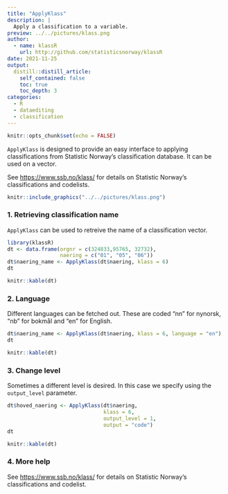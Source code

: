 ```yaml
---
title: "ApplyKlass"
description: |
  Apply a classification to a variable.
preview: ../../pictures/klass.png
author:
  - name: klassR 
    url: http://github.com/statisticsnorway/klassR
date: 2021-11-25
output: 
  distill::distill_article:
    self_contained: false
    toc: true
    toc_depth: 3
categories:
  - R
  - dataediting
  - classification
---
```



```r
knitr::opts_chunk$set(echo = FALSE)
```

`ApplyKlass` is designed to provide an easy interface to applying  classifications from Statistic Norway's classification database. It can be used on a vector.

See <https://www.ssb.no/klass/> for details on Statistic Norway's classifications and codelists.

```r
knitr::include_graphics("../../pictures/klass.png")
```


### 1. Retrieving classification name
`ApplyKlass` can be used to retreive the name of a classification vector.

```r
library(klassR)
dt <- data.frame(orgnr = c(324833,95765, 32732),
                 naering = c("01", "05", "06"))
dt$naering_name <- ApplyKlass(dt$naering, klass = 6)
dt
```

```r
knitr::kable(dt)
```

### 2. Language
Different languages can be fetched out. These are coded "nn" for nynorsk, "nb" for bokmål and "en" for English.

```r
dt$naering_name <- ApplyKlass(dt$naering, klass = 6, language = "en")
dt
```

```r
knitr::kable(dt)
```

### 3. Change level
Sometimes a different level is desired. In this case we specify using the `output_level` parameter. 

```r
dt$hoved_naering <- ApplyKlass(dt$naering, 
                               klass = 6,
                               output_level = 1,
                               output = "code")
dt
```

```r
knitr::kable(dt)
```


### 4. More help
See <https://www.ssb.no/klass/> for details on Statistic Norway's classifications and codelist.

